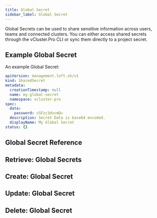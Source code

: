 ```yaml
---
title: Global Secret
sidebar_label: Global Secret
---
```



Global Secrets can be used to share sensitive information across users, teams and connected clusters. You can either access shared secrets through the vCluster.Pro CLI or sync them directly to a project secret.

## Example Global Secret

An example Global Secret:

```yaml
apiVersion: management.loft.sh/v1
kind: SharedSecret
metadata:
  creationTimestamp: null
  name: my-global-secret
  namespace: vcluster-pro
spec:
  data:
    password: cGFzc3dvcmQ=
  description: Secret Data is base64 encoded.
  displayName: My Global Secret
status: {}
```

## Global Secret Reference

<Reference />

## Retrieve: Global Secrets

<Retrieve />

## Create: Global Secret

<Create />

## Update: Global Secret

<Update />

## Delete: Global Secret

<Delete />
